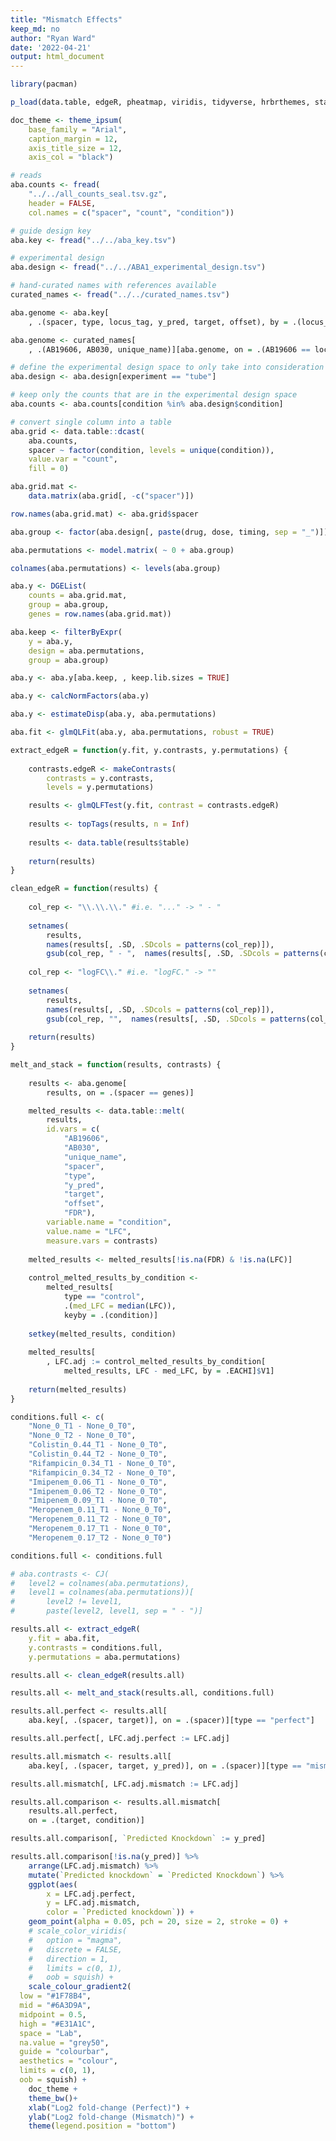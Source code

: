 ```yaml
---
title: "Mismatch Effects"
keep_md: no
author: "Ryan Ward"
date: '2022-04-21'
output: html_document
---
```

```r
library(pacman)

p_load(data.table, edgeR, pheatmap, viridis, tidyverse, hrbrthemes, statmod, scales)

doc_theme <- theme_ipsum(
	base_family = "Arial", 
	caption_margin = 12,
	axis_title_size = 12,
	axis_col = "black")

# reads
aba.counts <- fread(
	"../../all_counts_seal.tsv.gz",
	header = FALSE,
	col.names = c("spacer", "count", "condition"))

# guide design key
aba.key <- fread("../../aba_key.tsv")

# experimental design
aba.design <- fread("../../ABA1_experimental_design.tsv")

# hand-curated names with references available
curated_names <- fread("../../curated_names.tsv")
```

```r
aba.genome <- aba.key[
	, .(spacer, type, locus_tag, y_pred, target, offset), by = .(locus_tag)]

aba.genome <- curated_names[
	, .(AB19606, AB030, unique_name)][aba.genome, on = .(AB19606 == locus_tag)]

# define the experimental design space to only take into consideration "tubes"
aba.design <- aba.design[experiment == "tube"]

# keep only the counts that are in the experimental design space
aba.counts <- aba.counts[condition %in% aba.design$condition]

# convert single column into a table 
aba.grid <- data.table::dcast(
	aba.counts, 
	spacer ~ factor(condition, levels = unique(condition)),
	value.var = "count", 
	fill = 0)

aba.grid.mat <- 
	data.matrix(aba.grid[, -c("spacer")])

row.names(aba.grid.mat) <- aba.grid$spacer

aba.group <- factor(aba.design[, paste(drug, dose, timing, sep = "_")])

aba.permutations <-	model.matrix( ~ 0 + aba.group)

colnames(aba.permutations) <- levels(aba.group)
```

```r
aba.y <- DGEList(
	counts = aba.grid.mat,
	group = aba.group,
	genes = row.names(aba.grid.mat))

aba.keep <- filterByExpr(
	y = aba.y,
	design = aba.permutations,
	group = aba.group)

aba.y <- aba.y[aba.keep, , keep.lib.sizes = TRUE]

aba.y <- calcNormFactors(aba.y)

aba.y <- estimateDisp(aba.y, aba.permutations)

aba.fit <- glmQLFit(aba.y, aba.permutations, robust = TRUE)
```


```r

extract_edgeR = function(y.fit, y.contrasts, y.permutations) {
	
	contrasts.edgeR <- makeContrasts(
		contrasts = y.contrasts,
		levels = y.permutations)

	results <- glmQLFTest(y.fit, contrast = contrasts.edgeR)
	
	results <- topTags(results, n = Inf)
	
	results <- data.table(results$table)
	
	return(results)
}

clean_edgeR = function(results) {
	
	col_rep <- "\\.\\.\\." #i.e. "..." -> " - " 
	
	setnames(
		results, 
		names(results[, .SD, .SDcols = patterns(col_rep)]), 
		gsub(col_rep, " - ",  names(results[, .SD, .SDcols = patterns(col_rep)])))
	
	col_rep <- "logFC\\." #i.e. "logFC." -> ""
	
	setnames(
		results, 
		names(results[, .SD, .SDcols = patterns(col_rep)]), 
		gsub(col_rep, "",  names(results[, .SD, .SDcols = patterns(col_rep)])))
	
	return(results)
}

melt_and_stack = function(results, contrasts) {
	
	results <- aba.genome[
		results, on = .(spacer == genes)]

	melted_results <- data.table::melt(
		results,
		id.vars = c(
			"AB19606",
			"AB030",
			"unique_name",
			"spacer",
			"type",
			"y_pred",
			"target",
			"offset",
			"FDR"),
		variable.name = "condition", 
		value.name = "LFC",
		measure.vars = contrasts)
	
	melted_results <- melted_results[!is.na(FDR) & !is.na(LFC)]
	
	control_melted_results_by_condition <- 
		melted_results[
			type == "control",
			.(med_LFC = median(LFC)),
			keyby = .(condition)]
	
	setkey(melted_results, condition)
	
	melted_results[
		, LFC.adj := control_melted_results_by_condition[
			melted_results, LFC - med_LFC, by = .EACHI]$V1]
	
	return(melted_results)
}
```

```r

conditions.full <- c(
	"None_0_T1 - None_0_T0",
	"None_0_T2 - None_0_T0",
	"Colistin_0.44_T1 - None_0_T0",
	"Colistin_0.44_T2 - None_0_T0",
	"Rifampicin_0.34_T1 - None_0_T0",
	"Rifampicin_0.34_T2 - None_0_T0",
	"Imipenem_0.06_T1 - None_0_T0",
	"Imipenem_0.06_T2 - None_0_T0",
	"Imipenem_0.09_T1 - None_0_T0",
	"Meropenem_0.11_T1 - None_0_T0",
	"Meropenem_0.11_T2 - None_0_T0",
	"Meropenem_0.17_T1 - None_0_T0",
	"Meropenem_0.17_T2 - None_0_T0")

conditions.full <- conditions.full

# aba.contrasts <- CJ(
# 	level2 = colnames(aba.permutations), 
# 	level1 = colnames(aba.permutations))[
# 		level2 != level1, 
# 		paste(level2, level1, sep = " - ")]

results.all <- extract_edgeR(
	y.fit = aba.fit, 
	y.contrasts = conditions.full, 
	y.permutations = aba.permutations)

results.all <- clean_edgeR(results.all)

results.all <- melt_and_stack(results.all, conditions.full)

results.all.perfect <- results.all[
	aba.key[, .(spacer, target)], on = .(spacer)][type == "perfect"]

results.all.perfect[, LFC.adj.perfect := LFC.adj]

results.all.mismatch <- results.all[
	aba.key[, .(spacer, target, y_pred)], on = .(spacer)][type == "mismatch"]

results.all.mismatch[, LFC.adj.mismatch := LFC.adj]

results.all.comparison <- results.all.mismatch[
	results.all.perfect, 
	on = .(target, condition)]

results.all.comparison[, `Predicted Knockdown` := y_pred]

results.all.comparison[!is.na(y_pred)] %>% 
	arrange(LFC.adj.mismatch) %>%
	mutate(`Predicted knockdown` = `Predicted Knockdown`) %>%
	ggplot(aes(
		x = LFC.adj.perfect, 
		y = LFC.adj.mismatch, 
		color = `Predicted knockdown`)) + 
	geom_point(alpha = 0.05, pch = 20, size = 2, stroke = 0) + 
	# scale_color_viridis(
	# 	option = "magma",
	# 	discrete = FALSE, 
	# 	direction = 1,
	# 	limits = c(0, 1),
	# 	oob = squish) +
	scale_colour_gradient2(
  low = "#1F78B4",
  mid = "#6A3D9A",
  midpoint = 0.5,
  high = "#E31A1C",
  space = "Lab",
  na.value = "grey50",
  guide = "colourbar",
  aesthetics = "colour",
  limits = c(0, 1),
  oob = squish) +
	doc_theme +
	theme_bw()+
	xlab("Log2 fold-change (Perfect)") +
	ylab("Log2 fold-change (Mismatch)") +
	theme(legend.position = "bottom")
```